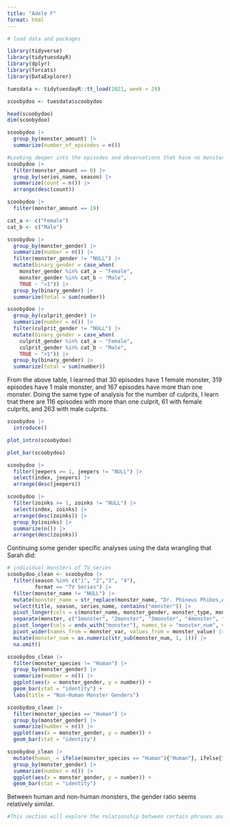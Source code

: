 ```yaml
---
title: "Adele F"
format: html
---
```


```r
# load data and packages

library(tidyverse)
library(tidytuesdayR)
library(dplyr)
library(forcats)
library(DataExplorer)

tuesdata <- tidytuesdayR::tt_load(2021, week = 29)

scoobydoo <- tuesdata$scoobydoo
```

```r
head(scoobydoo)
dim(scoobydoo)

scoobydoo |>
  group_by(monster_amount) |>
  summarize(number_of_episodes = n())

#Looking deeper into the episodes and observations that have no monsters
scoobydoo |>
  filter(monster_amount == 0) |>
  group_by(series_name, season) |>
  summarize(count = n()) |>
  arrange(desc(count))

scoobydoo |>
  filter(monster_amount == 19)
```

```r
cat_a <- c("Female")
cat_b <- c("Male")

scoobydoo |>
  group_by(monster_gender) |>
  summarize(number = n()) |>
  filter(monster_gender != "NULL") |>
  mutate(binary_gender = case_when(
    monster_gender %in% cat_a ~ "Female",
    monster_gender %in% cat_b ~ "Male",
    TRUE ~ ">1")) |>
  group_by(binary_gender) |>
  summarize(total = sum(number))

scoobydoo |>
  group_by(culprit_gender) |>
  summarize(number = n()) |>
  filter(culprit_gender != "NULL") |>
  mutate(binary_gender = case_when(
    culprit_gender %in% cat_a ~ "Female",
    culprit_gender %in% cat_b ~ "Male",
    TRUE ~ ">1")) |>
  group_by(binary_gender) |>
  summarize(total = sum(number))


```
From the above table, I learned that 30 episodes have 1 female monster, 319 episodes have 1 male monster, and 167 episodes have more than one monster. Doing the same type of analysis for the number of culprits, I learn tnat there are 116 episodes with more than one culprit, 61 with female culprits, and 263 with male culprits.


```r
scoobydoo |>
  introduce()

plot_intro(scoobydoo)

plot_bar(scoobydoo)

```


```r
scoobydoo |>
  filter(jeepers >= 1, jeepers != "NULL") |>
  select(index, jeepers) |>
  arrange(desc(jeepers))

scoobydoo |>
  filter(zoinks >= 1, zoinks != "NULL") |>
  select(index, zoinks) |>
  arrange(desc(zoinks)) |>
  group_by(zoinks) |>
  summarize(n()) |>
  arrange(desc(zoinks))

```

Continuing some gender specific analyses using the data wrangling that Sarah did:
```r
# individual monsters of TV series
scoobydoo_clean <- scoobydoo |>
  filter(season %in% c("1", "2","3", "4"),
         format == "TV Series") |>
  filter(monster_name != "NULL") |>
  mutate(monster_name = str_replace(monster_name, "Dr. Phineus Phibes,Agent 1,Agent 2,Agent 3,Agent 4,Agent 5,Agent 6,Agent 7,Agent,8,Agent,9,Agent 10,Agent 11,Agent 12,Agent 13,Dr. Trebal", "Dr. Phineus Phibes,Agent 1,Agent 2,Agent 3,Agent 4,Agent 5,Agent 6,Agent 7,Agent 8,Agent 9,Agent 10,Agent 11,Agent 12,Agent 13,Dr. Trebal")) |>
  select(title, season, series_name, contains("monster")) |>
  pivot_longer(cols = c(monster_name, monster_gender, monster_type, monster_subtype, monster_species), names_to = "monster_var", values_to = "monster") |>
  separate(monster, c("1monster", "2monster", "3monster", "4monster", "5monster", "6monster", "7monster", "8monster", "9monster", "10monster", "11monster", "12monster", "13monster", "14monster", "15monster"), sep = ",") |>
  pivot_longer(cols = ends_with("monster"), names_to = "monster_num", values_to = "monster_value") |>
  pivot_wider(names_from = monster_var, values_from = monster_value) |>
  mutate(monster_num = as.numeric(str_sub(monster_num, 1, 1))) |>
  na.omit()

scoobydoo_clean |>
  filter(monster_species != "Human") |>
  group_by(monster_gender) |>
  summarize(number = n()) |>
  ggplot(aes(x = monster_gender, y = number)) +
  geom_bar(stat = "identity") +
  labs(title = "Non-Human Monster Genders")

scoobydoo_clean |>
  filter(monster_species == "Human") |>
  group_by(monster_gender) |>
  summarize(number = n()) |>
  ggplot(aes(x = monster_gender, y = number)) +
  geom_bar(stat = "identity")

scoobydoo_clean |>
  mutate(human_ = ifelse(monster_species == "Human"){"Human"}, ifelse{"Not_Human"}) |>
  group_by(monster_gender) |>
  summarize(number = n()) |>
  ggplot(aes(x = monster_gender, y = number)) +
  geom_bar(stat = "identity")
```
Between human and non-human monsters, the gender ratio seems relatively similar.

```r
#This section will explore the relationship between certain phrases and the gender ratio of monsters

```







